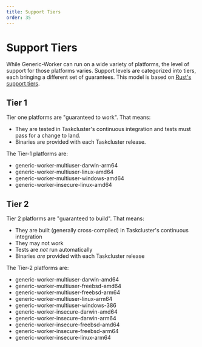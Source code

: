 ```yaml
---
title: Support Tiers
order: 35
---
```


# Support Tiers

While Generic-Worker can run on a wide variety of platforms, the level of support for those platforms varies.
Support levels are categorized into tiers, each bringing a different set of guarantees.
This model is based on [Rust's support tiers](https://forge.rust-lang.org/release/platform-support.html).

## Tier 1

Tier one platforms are "guaranteed to work". That means:

  * They are tested in Taskcluster's continuous integration and tests must pass for a change to land.
  * Binaries are provided with each Taskcluster release.

The Tier-1 platforms are:

  * generic-worker-multiuser-darwin-arm64
  * generic-worker-multiuser-linux-amd64
  * generic-worker-multiuser-windows-amd64
  * generic-worker-insecure-linux-amd64

## Tier 2

Tier 2 platforms are "guaranteed to build". That means:

  * They are built (generally cross-compiled) in Taskcluster's continuous integration
  * They may not work
  * Tests are _not_ run automatically
  * Binaries _are_ provided with each Taskcluster release

The Tier-2 platforms are:

  * generic-worker-multiuser-darwin-amd64
  * generic-worker-multiuser-freebsd-amd64
  * generic-worker-multiuser-freebsd-arm64
  * generic-worker-multiuser-linux-arm64
  * generic-worker-multiuser-windows-386
  * generic-worker-insecure-darwin-amd64
  * generic-worker-insecure-darwin-arm64
  * generic-worker-insecure-freebsd-amd64
  * generic-worker-insecure-freebsd-arm64
  * generic-worker-insecure-linux-arm64
